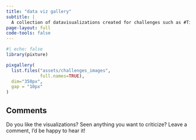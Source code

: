 ```yaml
---
title: "data viz gallery"
subtitle: |
  A collection of datavisualizations created for challenges such as #TidyTuesday or the #30DayChartChallenge. Others resulted from personal data exploration projects found on this blog. The code can either be found in blog posts or on my github page.
page-layout: full
code-tools: false
---
```


::: {.column-screen}
```r
#| echo: false
library(pixture)

pixgallery(
  list.files("assets/challenges_images", 
             full.names=TRUE),
  dim="350px",
  gap = "10px"
)

```
:::

## Comments
Do you like the visualizations? Seen anything you want to criticize? Leave a comment, I'd be happy to hear it!